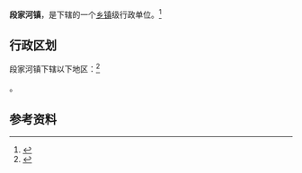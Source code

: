 {{中国乡级行政区|61/09/28/113/000}}

'''段家河镇'''，是{{PRC admin/fullname|61/09/28/113/000|3}}下辖的一个[[乡镇|乡镇]]级行政单位。<ref>{{PRC admin/ref sgc|{{PRC admin/parent|61/09/28/113/000}}}}</ref>

== 行政区划 ==

段家河镇下辖以下地区：<ref>{{PRC admin/ref sgc|61/09/28/113/000}}</ref>

{{PRC admin/children|61/09/28/113/000}}。

== 参考资料 ==

{{reflist}}

{{行政区划小作品}}
{{PRC admin/navcat|61/09/28/113/000}}